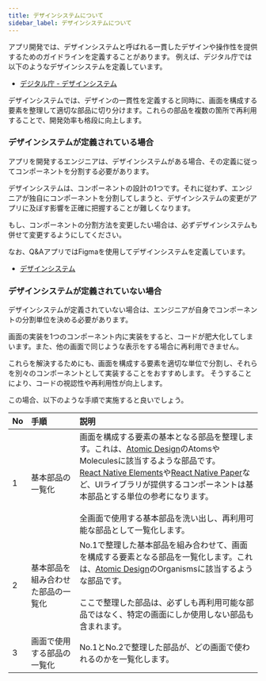 ```yaml
---
title: デザインシステムについて
sidebar_label: デザインシステムについて
---
```


アプリ開発では、デザインシステムと呼ばれる一貫したデザインや操作性を提供するためのガイドラインを定義することがあります。
例えば、デジタル庁では以下のようなデザインシステムを定義しています。

- [デジタル庁 - デザインシステム](https://www.digital.go.jp/policies/servicedesign/designsystem)

デザインシステムでは、デザインの一貫性を定義すると同時に、画面を構成する要素を整理して適切な部品に切り分けます。これらの部品を複数の箇所で再利用することで、開発効率も格段に向上します。

### デザインシステムが定義されている場合

アプリを開発するエンジニアは、デザインシステムがある場合、その定義に従ってコンポーネントを分割する必要があります。

デザインシステムは、コンポーネントの設計の1つです。それに従わず、エンジニアが独自にコンポーネントを分割してしまうと、デザインシステムの変更がアプリに及ぼす影響を正確に把握することが難しくなります。

もし、コンポーネントの分割方法を変更したい場合は、必ずデザインシステムも併せて変更するようにしてください。

なお、Q&AアプリではFigmaを使用してデザインシステムを定義しています。

- [デザインシステム](https://github.com/{@inject:organization}/mobile-app-crib-notes/blob/master/website/docs/react-native/learn/qa-app/qa-app.fig)

### デザインシステムが定義されていない場合

デザインシステムが定義されていない場合は、エンジニアが自身でコンポーネントの分割単位を決める必要があります。

画面の実装を1つのコンポーネント内に実装をすると、コードが肥大化してしまいます。また、他の画面で同じような表示をする場合に再利用できません。

これらを解決するためにも、画面を構成する要素を適切な単位で分割し、それらを別々のコンポーネントとして実装することをおすすめします。
そうすることにより、コードの視認性や再利用性が向上します。

この場合、以下のような手順で実施すると良いでしょう。

| No | 手順                | 説明                                                                                                                                                                                                                                                                                                                     |
|:---|:------------------|:-----------------------------------------------------------------------------------------------------------------------------------------------------------------------------------------------------------------------------------------------------------------------------------------------------------------------|
| 1  | 基本部品の一覧化          | 画面を構成する要素の基本となる部品を整理します。これは、[Atomic Design](https://atomicdesign.bradfrost.com/)のAtomsやMoleculesに該当するような部品です。<br/>[React Native Elements](https://reactnativeelements.com/)や[React Native Paper](https://reactnativepaper.com/)など、UIライブラリが提供するコンポーネントは基本部品とする単位の参考になります。<br/><br/>全画面で使用する基本部品を洗い出し、再利用可能な部品として一覧化します。 |
| 2  | 基本部品を組み合わせた部品の一覧化 | No.1で整理した基本部品を組み合わせて、画面を構成する要素となる部品を一覧化します。これは、[Atomic Design](https://atomicdesign.bradfrost.com/)のOrganismsに該当するような部品です。<br/><br/>ここで整理した部品は、必ずしも再利用可能な部品ではなく、特定の画面にしか使用しない部品も含まれます。                                                                                                                                |
| 3  | 画面で使用する部品の一覧化     | No.1とNo.2で整理した部品が、どの画面で使われるのかを一覧化します。                                                                                                                                                                                                                                                                                  |
